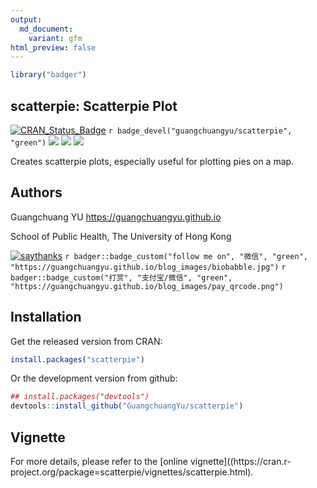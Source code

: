 ```yaml
---
output:
  md_document:
    variant: gfm
html_preview: false
---
```


<!-- README.md is generated from README.Rmd. Please edit that file -->


```r
library("badger")
```

scatterpie: Scatterpie Plot
---------

[![CRAN_Status_Badge](http://www.r-pkg.org/badges/version/scatterpie?color=green)](https://cran.r-project.org/package=scatterpie)
`r badge_devel("guangchuangyu/scatterpie", "green")`
![](https://cranlogs.r-pkg.org/badges/grand-total/scatterpie?color=green)
![](https://cranlogs.r-pkg.org/badges/scatterpie?color=green)
![](https://cranlogs.r-pkg.org/badges/last-week/scatterpie?color=green)


Creates scatterpie plots, especially useful for plotting pies on a map.



## Authors

Guangchuang YU <https://guangchuangyu.github.io>

School of Public Health, The University of Hong Kong

[![saythanks](https://img.shields.io/badge/say-thanks-ff69b4.svg)](https://saythanks.io/to/GuangchuangYu)
`r badger::badge_custom("follow me on", "微信", "green", "https://guangchuangyu.github.io/blog_images/biobabble.jpg")`
`r badger::badge_custom("打赏", "支付宝/微信", "green", "https://guangchuangyu.github.io/blog_images/pay_qrcode.png")`


## Installation

Get the released version from CRAN:

```r
install.packages("scatterpie")
```

Or the development version from github:

```r
## install.packages("devtools")
devtools::install_github("GuangchuangYu/scatterpie")
```

## Vignette

For more details, please refer to the [online vignette]((https://cran.r-project.org/package=scatterpie/vignettes/scatterpie.html).
